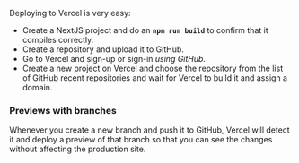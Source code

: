 
Deploying to Vercel is very easy:
- Create a NextJS project and do an **`npm run build`** to confirm that it compiles correctly.
- Create a repository and upload it to GitHub.
- Go to Vercel and sign-up or sign-in _using GitHub_.
- Create a new project on Vercel and choose the repository from the list of GitHub recent repositories and wait for Vercel to build it and assign a domain.

### Previews with branches

Whenever you create a new branch and push it to GitHub, Vercel will detect it and deploy a preview of that branch so that you can see the changes without affecting the production site.

